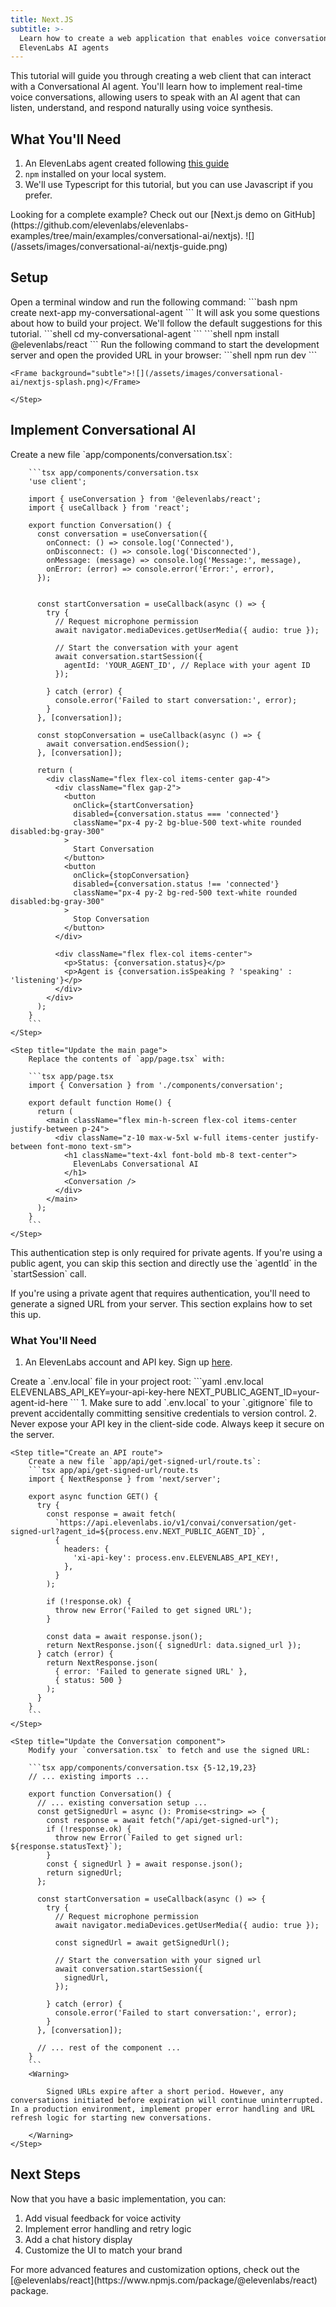 ```yaml
---
title: Next.JS
subtitle: >-
  Learn how to create a web application that enables voice conversations with
  ElevenLabs AI agents
---
```


This tutorial will guide you through creating a web client that can interact with a Conversational AI agent. You'll learn how to implement real-time voice conversations, allowing users to speak with an AI agent that can listen, understand, and respond naturally using voice synthesis.

## What You'll Need

1. An ElevenLabs agent created following [this guide](/docs/conversational-ai/quickstart)
2. `npm` installed on your local system.
3. We'll use Typescript for this tutorial, but you can use Javascript if you prefer.

<Note>
  Looking for a complete example? Check out our [Next.js demo on
  GitHub](https://github.com/elevenlabs/elevenlabs-examples/tree/main/examples/conversational-ai/nextjs).
</Note>

<Frame background="subtle">![](/assets/images/conversational-ai/nextjs-guide.png)</Frame>

## Setup

<Steps>
    <Step title="Create a new Next.js project">
        Open a terminal window and run the following command:
        ```bash
        npm create next-app my-conversational-agent
        ```
        It will ask you some questions about how to build your project. We'll follow the default suggestions for this tutorial.
    </Step>
    <Step title="Navigate to project directory">
        ```shell
        cd my-conversational-agent
        ```
    </Step>
    <Step title="Install the ElevenLabs dependency">
        ```shell
        npm install @elevenlabs/react
        ```
    </Step>
    <Step title="Test the setup">
        Run the following command to start the development server and open the provided URL in your browser:
        ```shell
        npm run dev
        ```

    <Frame background="subtle">![](/assets/images/conversational-ai/nextjs-splash.png)</Frame>

    </Step>

</Steps>

## Implement Conversational AI

<Steps>
    <Step title="Create the conversation component">
        Create a new file `app/components/conversation.tsx`:

        ```tsx app/components/conversation.tsx
        'use client';

        import { useConversation } from '@elevenlabs/react';
        import { useCallback } from 'react';

        export function Conversation() {
          const conversation = useConversation({
            onConnect: () => console.log('Connected'),
            onDisconnect: () => console.log('Disconnected'),
            onMessage: (message) => console.log('Message:', message),
            onError: (error) => console.error('Error:', error),
          });


          const startConversation = useCallback(async () => {
            try {
              // Request microphone permission
              await navigator.mediaDevices.getUserMedia({ audio: true });

              // Start the conversation with your agent
              await conversation.startSession({
                agentId: 'YOUR_AGENT_ID', // Replace with your agent ID
              });

            } catch (error) {
              console.error('Failed to start conversation:', error);
            }
          }, [conversation]);

          const stopConversation = useCallback(async () => {
            await conversation.endSession();
          }, [conversation]);

          return (
            <div className="flex flex-col items-center gap-4">
              <div className="flex gap-2">
                <button
                  onClick={startConversation}
                  disabled={conversation.status === 'connected'}
                  className="px-4 py-2 bg-blue-500 text-white rounded disabled:bg-gray-300"
                >
                  Start Conversation
                </button>
                <button
                  onClick={stopConversation}
                  disabled={conversation.status !== 'connected'}
                  className="px-4 py-2 bg-red-500 text-white rounded disabled:bg-gray-300"
                >
                  Stop Conversation
                </button>
              </div>

              <div className="flex flex-col items-center">
                <p>Status: {conversation.status}</p>
                <p>Agent is {conversation.isSpeaking ? 'speaking' : 'listening'}</p>
              </div>
            </div>
          );
        }
        ```
    </Step>

    <Step title="Update the main page">
        Replace the contents of `app/page.tsx` with:

        ```tsx app/page.tsx
        import { Conversation } from './components/conversation';

        export default function Home() {
          return (
            <main className="flex min-h-screen flex-col items-center justify-between p-24">
              <div className="z-10 max-w-5xl w-full items-center justify-between font-mono text-sm">
                <h1 className="text-4xl font-bold mb-8 text-center">
                  ElevenLabs Conversational AI
                </h1>
                <Conversation />
              </div>
            </main>
          );
        }
        ```
    </Step>

</Steps>

<Accordion title="(Optional) Authenticate the agents with a signed URL">

<Note>
  This authentication step is only required for private agents. If you're using a public agent, you
  can skip this section and directly use the `agentId` in the `startSession` call.
</Note>

If you're using a private agent that requires authentication, you'll need to generate
a signed URL from your server. This section explains how to set this up.

### What You'll Need

1. An ElevenLabs account and API key. Sign up [here](https://www.elevenlabs.io/sign-up).

<Steps>
    <Step title="Create environment variables">
        Create a `.env.local` file in your project root:
        ```yaml .env.local
        ELEVENLABS_API_KEY=your-api-key-here
        NEXT_PUBLIC_AGENT_ID=your-agent-id-here
        ```
        <Warning>
          1. Make sure to add `.env.local` to your `.gitignore` file to prevent accidentally committing sensitive credentials to version control.
          2. Never expose your API key in the client-side code. Always keep it secure on the server.
        </Warning>
    </Step>

    <Step title="Create an API route">
        Create a new file `app/api/get-signed-url/route.ts`:
        ```tsx app/api/get-signed-url/route.ts
        import { NextResponse } from 'next/server';

        export async function GET() {
          try {
            const response = await fetch(
              `https://api.elevenlabs.io/v1/convai/conversation/get-signed-url?agent_id=${process.env.NEXT_PUBLIC_AGENT_ID}`,
              {
                headers: {
                  'xi-api-key': process.env.ELEVENLABS_API_KEY!,
                },
              }
            );

            if (!response.ok) {
              throw new Error('Failed to get signed URL');
            }

            const data = await response.json();
            return NextResponse.json({ signedUrl: data.signed_url });
          } catch (error) {
            return NextResponse.json(
              { error: 'Failed to generate signed URL' },
              { status: 500 }
            );
          }
        }
        ```
    </Step>

    <Step title="Update the Conversation component">
        Modify your `conversation.tsx` to fetch and use the signed URL:

        ```tsx app/components/conversation.tsx {5-12,19,23}
        // ... existing imports ...

        export function Conversation() {
          // ... existing conversation setup ...
          const getSignedUrl = async (): Promise<string> => {
            const response = await fetch("/api/get-signed-url");
            if (!response.ok) {
              throw new Error(`Failed to get signed url: ${response.statusText}`);
            }
            const { signedUrl } = await response.json();
            return signedUrl;
          };

          const startConversation = useCallback(async () => {
            try {
              // Request microphone permission
              await navigator.mediaDevices.getUserMedia({ audio: true });

              const signedUrl = await getSignedUrl();

              // Start the conversation with your signed url
              await conversation.startSession({
                signedUrl,
              });

            } catch (error) {
              console.error('Failed to start conversation:', error);
            }
          }, [conversation]);

          // ... rest of the component ...
        }
        ```
        <Warning>

            Signed URLs expire after a short period. However, any conversations initiated before expiration will continue uninterrupted. In a production environment, implement proper error handling and URL refresh logic for starting new conversations.

        </Warning>
    </Step>

</Steps>

</Accordion>

## Next Steps

Now that you have a basic implementation, you can:

1. Add visual feedback for voice activity
2. Implement error handling and retry logic
3. Add a chat history display
4. Customize the UI to match your brand

<Info>
  For more advanced features and customization options, check out the
  [@elevenlabs/react](https://www.npmjs.com/package/@elevenlabs/react) package.
</Info>
